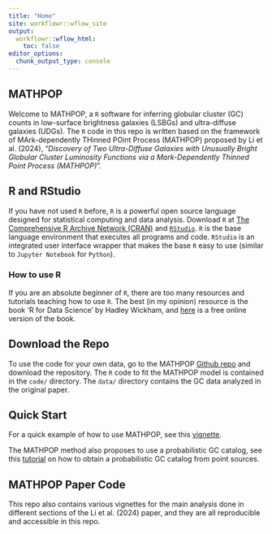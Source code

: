 ```yaml
---
title: "Home"
site: workflowr::wflow_site
output:
  workflowr::wflow_html:
    toc: false
editor_options:
  chunk_output_type: console
---
```


## MATHPOP

Welcome to MATHPOP, a `R` software for inferring globular cluster (GC) counts in low-surface brightness galaxies (LSBGs) and ultra-diffuse galaxies (UDGs). The `R` code in this repo is written based on the framework of MArk-dependently THinned POint Process (MATHPOP) proposed by Li et al. (2024), "*Discovery of Two Ultra-Diffuse Galaxies with Unusually Bright Globular Cluster Luminosity Functions via a Mark-Dependently Thinned Point Process (MATHPOP)*".

## R and RStudio

If you have not used `R` before, `R` is a powerful open source language designed for statistical computing and data analysis. Download `R` at [The Comprehensive R Archive Network (CRAN)](https://cloud.r-project.org/) and [`RStudio`](https://posit.co/download/rstudio-desktop/). `R` is the base language environment that executes all programs and code. `RStudio` is an integrated user interface wrapper that makes the base `R` easy to use (similar to `Jupyter Notebook` for `Python`). 

### How to use R

If you are an absolute beginner of `R`, there are too many resources and tutorials teaching how to use `R`. The best (in my opinion) resource is the book 'R for Data Science' by Hadley Wickham, and [here](https://r4ds.hadley.nz/) is a free online version of the book.

## Download the Repo

To use the code for your own data, go to the MATHPOP [Github repo](https://github.com/davidolohowski/MATHPOP) and download the repository. The `R` code to fit the MATHPOP model is contained in the `code/` directory. The `data/` directory contains the GC data analyzed in the original paper.

## Quick Start

For a quick example of how to use MATHPOP, see this [vignette](vignette.html).

The MATHPOP method also proposes to use a probabilistic GC catalog, see this [tutorial](GC_prob.html) on how to obtain a probabilistic GC catalog from point sources.

## MATHPOP Paper Code

This repo also contains various vignettes for the main analysis done in different sections of the Li et al. (2024) paper, and they are all reproducible and accessible in this repo.






